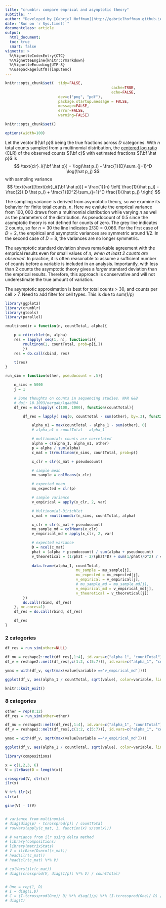 ```yaml
---
title: "crumblr: compare emprical and asymptotic theory"
subtitle: ''
author: "Developed by [Gabriel Hoffman](http://gabrielhoffman.github.io/)"
date: "Run on `r Sys.time()`"
documentclass: article
output: 
  html_document:
  toc: true
  smart: false
vignette: >
  %\VignetteIndexEntry{CTC}
  %\VignetteEngine{knitr::rmarkdown}
  %\VignetteEncoding{UTF-8}
  %\usepackage[utf8]{inputenc}
---
```




<!---
cd /Users/gabrielhoffman/workspace/repos/eval_methods/dreamlet
R

rmarkdown::render('crumblr_theory.Rmd')


cd /hpc/users/hoffmg01/work/eval_methods/dreamlet
R
# rm -rf test_ctc_cache
system("ml git; git pull")
rmarkdown::render("crumblr_theory.Rmd");


--->

```r
knitr::opts_chunk$set(	tidy=FALSE, 
												cache=TRUE,
												echo=FALSE,
                      	dev=c("png", "pdf"),
                      	package.startup.message = FALSE,
                      	message=FALSE, 
                      	error=FALSE, 
                      	warning=FALSE)

knitr::opts_chunk$set()

options(width=100)
```	

Let the vector ${\bf p}$ being the true fractions across $D$ categories.  With $n$ total counts sampled from a multinomial distribution, the [centered log ratio](https://rdrr.io/cran/compositions/man/clr.html) (CLR) of the observed counts ${\bf c}$ with estimated fractions ${\bf \hat p}$ is   
$$
\text{clr}_i({\bf \hat p}) = \log(\hat p_i) - \frac{1}{D}\sum_{j=1}^D \log(\hat p_j)
$$
 with sampling variance
$$
\text{var}[\text{clr}_i({\bf \hat p})] =  \frac{1}{n} \left[ \frac{1}{\hat p_i} - \frac{2}{ D \hat p_i} + \frac{1}{D^2}\sum_{j=1}^D \frac{1}{\hat p_j}  \right] 
$$

The sampling variance is derived from asymototic theory, so we examine its behavior for finite total counts, $n$.  Here we evalute the emprical variance from $100,000$ draws from a multinomial distribution while varying $n$ as well as the parameters of the distribution.  As pseudocount of 0.5 since the asymptotic theory is not defined for counts of zero.  The grey line indicates 2 counts, so for $n=30$ the line indicates $2/30=0.066$.  For the first case of $D=2$, the empirical and asymptotic variances are symmetric around $1/2$.  In the second case of $D=8$, the variances are no longer symmetric.

The asymptotic standard deviation shows remarkable agreement with the emprical results even for small values of $n$, *when at least 2 counts are observed*.  In practice, it is often reasonable to assume a sufficient number of counts before a variable is included in an analysis.  Importantly, with less than 2 counts the asymptotic theory gives a *larger* standard deviation than the emprical results.  Therefore, this approach is conservative and will not underestimate the true amount of variation.  


The asymptotic approximation is best for total counts > 30, and counts per cell > 7.  Need to add filter for cell types.  This is due to sum(1/p)


```r
library(ggplot2)
library(crumblr)
library(gtools)
library(parallel)

rmultinomdir = function(n, countTotal, alpha){

	p = rdirichlet(n, alpha)
	res = lapply( seq(1, n), function(i){
		rmultinom(1, countTotal, prob=p[i,])
		})
	res = do.call(cbind, res)

	t(res)
} 

run_sim = function(other, pseudocount = .5){

	n_sims = 5000
	j = 1

	# Some thoughts on counts in sequencing studies. NAR G&B
	# doi: 10.1093/nargab/lqaa094
	df_res = mclapply( c(100, 1000), function(countTotal){

		df_res = lapply( seq(0, countTotal - sum(other), by=.3), function(alpha_1){

			alpha_n1 = max(countTotal - alpha_1 - sum(other), 0)
			# alpha_n1 = countTotal - alpha_1

			# multinomial: counts are correlated
			alpha = c(alpha_1, alpha_n1, other)
			p = alpha / sum(alpha)
			c_mat = t(rmultinom(n_sims, countTotal, prob=p))

			x_clr = clr(c_mat + pseudocount)

			# sample mean
			mu_sample = colMeans(x_clr)

			# expected mean
			mu_expected = clr(p)

			# sample variance
			v_empirical = apply(x_clr, 2, var)

			# Multinomial-Dirichlet
			c_mat = rmultinomdir(n_sims, countTotal, alpha) 

			x_clr = clr(c_mat + pseudocount)
			mu_sample_md = colMeans(x_clr)
			v_empirical_md = apply(x_clr, 2, var)

			# expected variance
			D = ncol(c_mat)
			phat = (alpha + pseudocount) / sum(alpha + pseudocount)
			v_theoretical = (1/phat - 2/(phat*D) + sum(1/phat)/D^2) / countTotal
		
			data.frame(alpha_1, countTotal, 
								mu_sample = mu_sample[j],
								mu_expected = mu_expected[j],
								v_empirical = v_empirical[j],
								# mu_sample_md = mu_sample_md[j],
								v_empirical_md = v_empirical_md[j],
								v_theoretical = v_theoretical[j])
		})
		do.call(rbind, df_res)
	}, mc.cores=1)
	df_res = do.call(rbind, df_res)

	df_res
}
```


### 2 categories
```r
df_res = run_sim(other=NULL)  

df_mu = reshape2::melt(df_res[,1:4], id.vars=c("alpha_1", "countTotal"))
df_v = reshape2::melt(df_res[,c(1:2, c(5:7))], id.vars=c("alpha_1", "countTotal"))

ymax = with(df_v, sqrt(max(value[variable =='v_empirical_md'])))

ggplot(df_v, aes(alpha_1 / countTotal, sqrt(value), color=variable, linetype=variable)) + geom_line() + theme_classic() + theme(aspect.ratio=1,plot.title = element_text(hjust = 0.5)) + facet_wrap(~countTotal, nrow=1) + xlab("fraction") + ylab("Standard Deviation") + geom_vline(aes(xintercept=2/countTotal), color="grey", linetype="dashed") + scale_color_manual(name="Method", values=c("blue4", "green4", "red"), labels=c( "Empirical (MN)", "Empirical (DMN)", "Asymptotic theory")) + scale_linetype_manual(name="Method", labels=c("Empirical (MN)", "Empirical (DMN)", "Asymptotic theory"), values=c(1, 1, 2)) + ggtitle("Compare empirical and asymptotic standard deviations") + xlab("Fraction") + coord_fixed(ylim=c(0, ymax*1.05)) 
```

```r
knitr::knit_exit()
```

### 8 categories
```r
other = rep(8:12)
df_res = run_sim(other=other)

df_mu = reshape2::melt(df_res[,1:4], id.vars=c("alpha_1", "countTotal"))
df_v = reshape2::melt(df_res[,c(1:2, c(5:7))], id.vars=c("alpha_1", "countTotal"))

ymax = with(df_v, sqrt(max(value[variable =='v_empirical_md'])))

ggplot(df_v, aes(alpha_1 / countTotal, sqrt(value), color=variable, linetype=variable)) + geom_line() + theme_classic() + theme(aspect.ratio=1,plot.title = element_text(hjust = 0.5)) + facet_wrap(~countTotal, nrow=1) + xlab("fraction") + ylab("Standard Deviation") + geom_vline(aes(xintercept=2/countTotal), color="grey", linetype="dashed") + scale_color_manual(name="Method", values=c("blue4", "green4", "red"), labels=c( "Empirical (MN)", "Empirical (DMN)", "Asymptotic theory")) + scale_linetype_manual(name="Method", labels=c("Empirical (MN)", "Empirical (DMN)", "Asymptotic theory"), values=c(1, 1, 2)) + ggtitle("Compare empirical and asymptotic standard deviations") + xlab("Fraction") + coord_fixed(ylim=c(0, ymax*1.05)) 
```
















```r
library(compositions)

x = c(1,2,3, 6)
V = ilrBase(D = length(x))

crossprod(V, clr(x))
ilr(x)

V %*% ilr(x)
clr(x)

ginv(V) - t(V)


# variance from multinomial
# diag(diag(p) - tcrossprod(p)) / countTotal
# rowVars(apply(c_mat, 1, function(x) x/sum(x)))

# # variance from ilr using delta method
# library(compositions)
# library(matrixStats)
# V = ilrBase(D=ncol(c_mat))
# head(ilr(c_mat))
# head(clr(c_mat) %*% V)

# colVars(ilr(c_mat))
# diag((crossprod(V, diag(1/p)) %*% V) / countTotal)


# One = rep(1, D)
# I = diag(1,D)
# C = (I-tcrossprod(One)/ D) %*% diag(1/p) %*% (I-tcrossprod(One)/ D) / countTotal
# diag(C)


```
